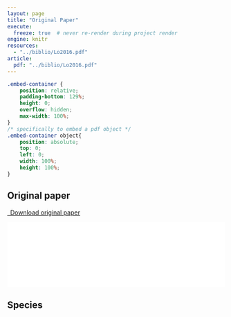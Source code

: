 ```yaml
---
layout: page
title: "Original Paper"
execute:
  freeze: true  # never re-render during project render
engine: knitr 
resources:
  - "../biblio/Lo2016.pdf"
article:
  pdf: "../biblio/Lo2016.pdf"
---
```


```css
.embed-container {
    position: relative;
    padding-bottom: 129%;
    height: 0;
    overflow: hidden;
    max-width: 100%;
}
/* specifically to embed a pdf object */
.embed-container object{
    position: absolute;
    top: 0;
    left: 0;
    width: 100%;
    height: 100%;
}
```

## Original paper

```{=html}
<p class="text-center">
  <a class="btn btn-primary btn-lg article-download" href="`r rmarkdown::metadata$article$pdf`" target="_blank">
    <i class="fa-solid fa-file-arrow-down"></i>&ensp;Download original paper
  </a>
</p>
<div class="embed-container">
  <iframe src="`r rmarkdown::metadata$article$pdf`#toolbar=0" style="border: 0.5px;width: 100%;"></iframe>
</div>
```

## Species
